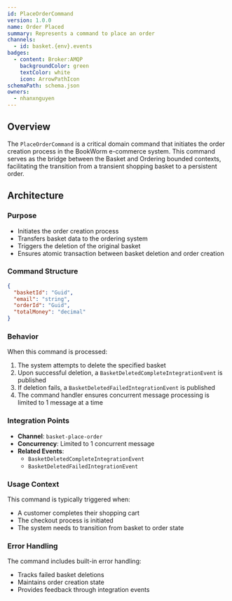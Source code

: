 ```yaml
---
id: PlaceOrderCommand
version: 1.0.0
name: Order Placed
summary: Represents a command to place an order
channels:
  - id: basket.{env}.events
badges:
  - content: Broker:AMQP
    backgroundColor: green
    textColor: white
    icon: ArrowPathIcon
schemaPath: schema.json
owners:
  - nhanxnguyen
---
```


## Overview

The `PlaceOrderCommand` is a critical domain command that initiates the order creation process in the BookWorm e-commerce system. This command serves as the bridge between the Basket and Ordering bounded contexts, facilitating the transition from a transient shopping basket to a persistent order.

## Architecture

<NodeGraph />

### Purpose

- Initiates the order creation process
- Transfers basket data to the ordering system
- Triggers the deletion of the original basket
- Ensures atomic transaction between basket deletion and order creation

### Command Structure

```json title="Event Message"
{
  "basketId": "Guid",
  "email": "string",
  "orderId": "Guid",
  "totalMoney": "decimal"
}
```

### Behavior

When this command is processed:

1. The system attempts to delete the specified basket
2. Upon successful deletion, a `BasketDeletedCompleteIntegrationEvent` is published
3. If deletion fails, a `BasketDeletedFailedIntegrationEvent` is published
4. The command handler ensures concurrent message processing is limited to 1 message at a time

### Integration Points

- **Channel**: `basket-place-order`
- **Concurrency**: Limited to 1 concurrent message
- **Related Events**:
  - `BasketDeletedCompleteIntegrationEvent`
  - `BasketDeletedFailedIntegrationEvent`

### Usage Context

This command is typically triggered when:

- A customer completes their shopping cart
- The checkout process is initiated
- The system needs to transition from basket to order state

### Error Handling

The command includes built-in error handling:

- Tracks failed basket deletions
- Maintains order creation state
- Provides feedback through integration events
